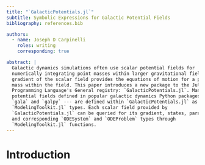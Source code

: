 ```yaml
---
title: "`GalacticPotentials.jl`"
subtitle: Symbolic Expressions for Galactic Potential Fields
bibliography: references.bib

authors:
  - name: Joseph D Carpinelli
    roles: writing
    corresponding: true

abstract: |
  Galactic dynamics simulations often use scalar potential fields for 
  numerically integrating point masses within larger gravitational fields. The 
  gradient of the scalar field provides the equations of motion for a point 
  mass within the field. This paper introduces a new package to the Julia 
  Programming Language's General registry: `GalacticPotentials.jl`. Many scalar
  potential fields defined in popular galactic dynamics Python packages --- 
  `gala` and `galpy` --- are defined within `GalacticPotentials.jl` as 
  `ModelingToolkit.jl` types. Each scalar field provided by 
  `GalacticPotentials.jl` can be queried for its gradient, states, parameters,
  and corresponding `ODESystem` and `ODEProblem` types through 
  `ModelingToolkit.jl` functions.
---
```


# Introduction {#sec-Introduction}

